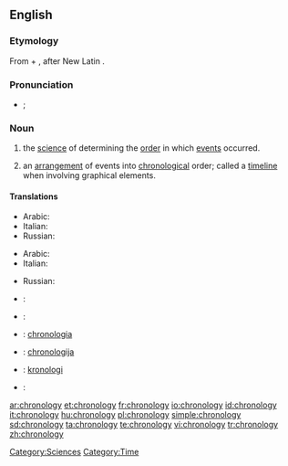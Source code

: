 ==English==
{{wikipedia}}

===Etymology===
From {{term|chrono-||relating to time|lang=en}} + {{term|-logy||study of, account of|lang=en}}, after New Latin {{term|chronologia|lang=la}}.

===Pronunciation===
* {{a|UK}} {{IPA|/kɹəˈnɒl.ə.dʒi/}}; {{SAMPA|/kr@"nQl.@.dZi/}}

===Noun===
{{en-noun|chronologies|-}}

# {{uncountable}} the [[science]] of determining the [[order]] in which [[events]] occurred.
# {{countable}} an [[arrangement]] of events into [[chronological]] order; called a [[timeline]] when involving graphical elements.

====Translations====
{{trans-top|determining the order of events}}
* Arabic: {{t|ar|تاريخ|m|sc=Arab}}
* Italian: {{t-|it|cronologia|f}}
* Russian: {{t|ru|хронология|f|tr=χronológija|sc=Cyrl}}
{{trans-mid}}
{{trans-bottom}}

{{trans-top|arrangement into chronological order}}
* Arabic: {{t|ar|تأريخ|m|sc=Arab}}
* Italian: {{t-|it|cronologia|f}}
{{trans-mid}}
* Russian: {{t|ru|хронология|f|tr=χronológija|sc=Cyrl}}
{{trans-bottom}}
{{checktrans-top}}
* {{ttbc|Croatian}}: {{t-|hr|kronologija|f}}
* {{ttbc|German}}: {{t+|de|Chronologie|f}}
* {{ttbc|Interlingua}}: [[chronologia]]
{{trans-mid}}
* {{ttbc|Lithuanian}}: [[chronologija]] {{f}}
* {{ttbc|Norwegian}}: [[kronologi]] {{m}}
* {{ttbc|Portuguese}}: {{t-|pt|cronologia|f}}
{{trans-bottom}}

[[Category:Sciences]]
[[Category:Time]]

[[ar:chronology]]
[[et:chronology]]
[[fr:chronology]]
[[io:chronology]]
[[id:chronology]]
[[it:chronology]]
[[hu:chronology]]
[[pl:chronology]]
[[simple:chronology]]
[[sd:chronology]]
[[ta:chronology]]
[[te:chronology]]
[[vi:chronology]]
[[tr:chronology]]
[[zh:chronology]]